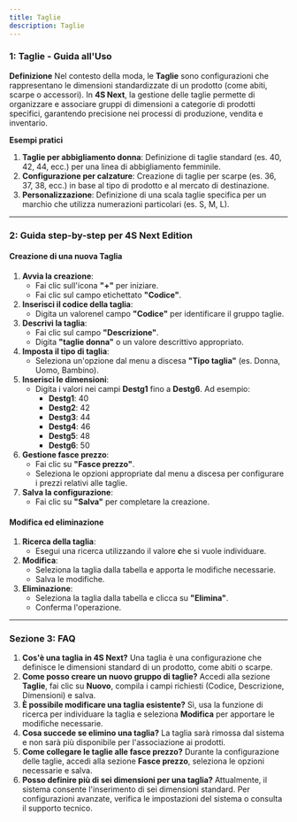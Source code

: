 ```yaml
---
title: Taglie
description: Taglie
---
```


### 1: **Taglie - Guida all'Uso**

**Definizione**
Nel contesto della moda, le **Taglie** sono configurazioni che rappresentano le dimensioni standardizzate di un prodotto (come abiti, scarpe o accessori). In **4S Next**, la gestione delle taglie permette di organizzare e associare gruppi di dimensioni a categorie di prodotti specifici, garantendo precisione nei processi di produzione, vendita e inventario.

**Esempi pratici**

1. **Taglie per abbigliamento donna**: Definizione di taglie standard (es. 40, 42, 44, ecc.) per una linea di abbigliamento femminile.
2. **Configurazione per calzature**: Creazione di taglie per scarpe (es. 36, 37, 38, ecc.) in base al tipo di prodotto e al mercato di destinazione.
3. **Personalizzazione**: Definizione di una scala taglie specifica per un marchio che utilizza numerazioni particolari (es. S, M, L).

***

### 2: **Guida step-by-step per 4S Next Edition**

#### Creazione di una nuova Taglia

1. **Avvia la creazione**:
   * Fai clic sull'icona **"+"** per iniziare.
   * Fai clic sul campo etichettato **"Codice"**.
2. **Inserisci il codice della taglia**:
   * Digita un valorenel campo **"Codice"** per identificare il gruppo taglie.
3. **Descrivi la taglia**:
   * Fai clic sul campo **"Descrizione"**.
   * Digita **"taglie donna"** o un valore descrittivo appropriato.
4. **Imposta il tipo di taglia**:
   * Seleziona un'opzione dal menu a discesa **"Tipo taglia"** (es. Donna, Uomo, Bambino).
5. **Inserisci le dimensioni**:
   * Digita i valori nei campi **Destg1** fino a **Destg6**. Ad esempio:
     * **Destg1**: 40
     * **Destg2**: 42
     * **Destg3**: 44
     * **Destg4**: 46
     * **Destg5**: 48
     * **Destg6**: 50
6. **Gestione fasce prezzo**:
   * Fai clic su **"Fasce prezzo"**.
   * Seleziona le opzioni appropriate dal menu a discesa per configurare i prezzi relativi alle taglie.
7. **Salva la configurazione**:
   * Fai clic su **"Salva"** per completare la creazione.

#### Modifica ed eliminazione

1. **Ricerca della taglia**:
   * Esegui una ricerca utilizzando il valore **c**he si vuole individuare.
2. **Modifica**:
   * Seleziona la taglia dalla tabella e apporta le modifiche necessarie.
   * Salva le modifiche.
3. **Eliminazione**:
   * Seleziona la taglia dalla tabella e clicca su **"Elimina"**.
   * Conferma l'operazione.

***

### Sezione 3: **FAQ**

1. **Cos'è una taglia in 4S Next?**
   Una taglia è una configurazione che definisce le dimensioni standard di un prodotto, come abiti o scarpe.
2. **Come posso creare un nuovo gruppo di taglie?**
   Accedi alla sezione **Taglie**, fai clic su **Nuovo**, compila i campi richiesti (Codice, Descrizione, Dimensioni) e salva.
3. **È possibile modificare una taglia esistente?**
   Sì, usa la funzione di ricerca per individuare la taglia e seleziona **Modifica** per apportare le modifiche necessarie.
4. **Cosa succede se elimino una taglia?**
   La taglia sarà rimossa dal sistema e non sarà più disponibile per l'associazione ai prodotti.
5. **Come collegare le taglie alle fasce prezzo?**
   Durante la configurazione delle taglie, accedi alla sezione **Fasce prezzo**, seleziona le opzioni necessarie e salva.
6. **Posso definire più di sei dimensioni per una taglia?**
   Attualmente, il sistema consente l'inserimento di sei dimensioni standard. Per configurazioni avanzate, verifica le impostazioni del sistema o consulta il supporto tecnico.